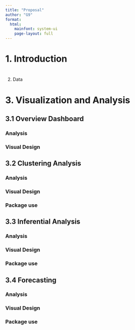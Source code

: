 ```yaml
---
title: "Proposal"
author: "G9"
format: 
  html:
    mainfont: system-ui
    page-layout: full
---
```


# 1. Introduction

# 

2. Data

# 3. Visualization and Analysis

## 3.1 Overview Dashboard

### Analysis

### Visual Design

## 3.2 Clustering Analysis

### Analysis

### Visual Design

### Package use

## 3.3 Inferential Analysis

### Analysis

### Visual Design

### Package use

## 3.4 Forecasting

### Analysis

### Visual Design

### Package use
